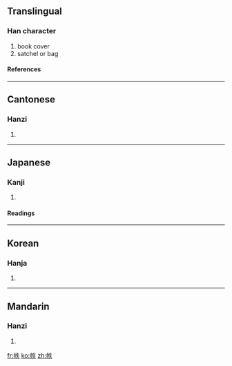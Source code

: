 ==Translingual==
===Han character===
{{Han char|rn=50|rad=巾|as=05|sn=8|four=4523<sub>0</sub>|canj=中月竹手人 (LBHQO)}}
# book cover
# satchel or bag
====References====
{{Han ref|kx=0330.040|dkj=08852|dj=0635.230|hdz=10734.020|uh=5E19|ud=24089|bh=CC6F|bd=52335}}
----
==Cantonese==
===Hanzi===
{{yue-hanzi|jyut=|y=dit6}}
# {{defn|Cantonese}}
----
==Japanese==
===Kanji===
{{ja-kanji|grade=|rs=巾05}}
# {{defn|Japanese}} 
====Readings====
{{ja-readings|on=[[ちつ]] (chitsu)|kun=[[ふまき]] (fumaki)}}
----
==Korean==
===Hanja===
{{ko-hanja|hangeul=[[질]], [[절]]|rv=jil, jeol|mr=chil, chŏl}}
# {{defn|Korean}}
----
==Mandarin==
===Hanzi===
{{cmn-hanzi|pin=[[zhì]] ([[zhi4]])|wg=chih<sup>4</sup>}}
# {{defn|Mandarin}}

[[fr:帙]]
[[ko:帙]]
[[zh:帙]]
